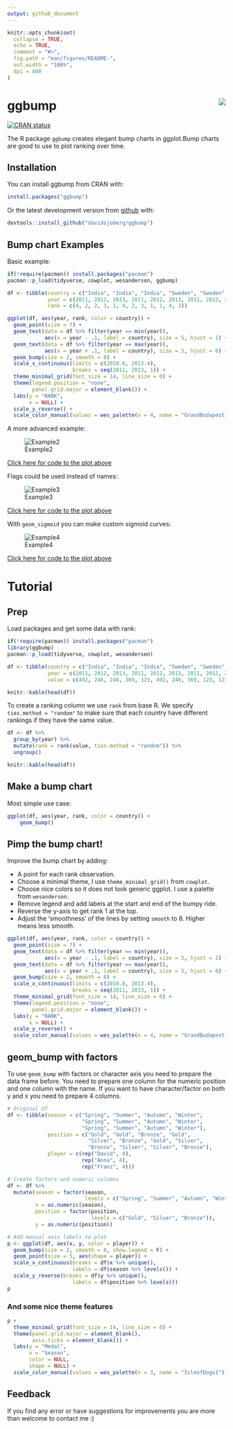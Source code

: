 ---
output: github_document
---

<!-- README.md is generated from README.Rmd. Please edit that file -->

```{r, include = FALSE}
knitr::opts_chunk$set(
  collapse = TRUE,
  echo = TRUE,
  comment = "#>",
  fig.path = "man/figures/README-",
  out.width = "100%",
  dpi = 800
)
```
# ggbump <img src="man/figures/logo.png" align="right" />

<!-- badges: start -->
[![CRAN status](https://www.r-pkg.org/badges/version/ggbump)](https://CRAN.R-project.org/package=ggbump)
<!-- badges: end -->

The R package `ggbump` creates elegant bump charts in ggplot.Bump charts are good
to use to plot ranking over time.

## Installation

You can install ggbump from CRAN with:

``` r
install.packages("ggbump")
```

Or the latest development version from [github](https://github.com/davidsjoberg/ggbump) with:

``` r
devtools::install_github("davidsjoberg/ggbump")
```

## Bump chart Examples

Basic example:

```{r main_plot, fig.height=3, fig.width = 9, echo = FALSE, warning=FALSE, message=FALSE}
if(!require(pacman)) install.packages("pacman")
pacman::p_load(tidyverse, cowplot, wesanderson, ggbump)

df <- tibble(country = c("India", "India", "India", "Sweden", "Sweden", "Sweden", "Germany", "Germany", "Germany", "Finland", "Finland", "Finland"),
             year = c(2011, 2012, 2013, 2011, 2012, 2013, 2011, 2012, 2013, 2011, 2012, 2013),
             rank = c(4, 2, 2, 3, 1, 4, 2, 3, 1, 1, 4, 3))

ggplot(df, aes(year, rank, color = country)) +
  geom_point(size = 7) +
  geom_text(data = df %>% filter(year == min(year)),
            aes(x = year - .1, label = country), size = 5, hjust = 1) +
  geom_text(data = df %>% filter(year == max(year)),
            aes(x = year + .1, label = country), size = 5, hjust = 0) +
  geom_bump(size = 2, smooth = 8) +
  scale_x_continuous(limits = c(2010.6, 2013.4),
                     breaks = seq(2011, 2013, 1)) +
  theme_minimal_grid(font_size = 14, line_size = 0) +
  theme(legend.position = "none",
        panel.grid.major = element_blank()) +
  labs(y = "RANK",
       x = NULL) +
  scale_y_reverse() +
  scale_color_manual(values = wes_palette(n = 4, name = "GrandBudapest1"))

```

A more advanced example:

![Example2](https://user-images.githubusercontent.com/44140737/75692519-fb146b00-5ca5-11ea-85f5-9fc33e760a7d.png)

[Click here for code to the plot above](https://github.com/davidsjoberg/ggbump/wiki/My-year-on-Spotify)

Flags could be used instead of names:

![Example3](https://user-images.githubusercontent.com/44140737/76630573-8f04f300-6540-11ea-802a-653e3b509dfa.png)

[Click here for code to the plot above](https://github.com/davidsjoberg/ggbump/wiki/geom_bump-with-flags)

With `geom_sigmoid` you can make custom sigmoid curves:

![Example4](https://user-images.githubusercontent.com/44140737/79050627-9268c880-7c2b-11ea-9afb-263cce8f98f3.png)

[Click here for code to the plot above](https://github.com/davidsjoberg/ggbump/wiki/geom_sigmoid)

# Tutorial

## Prep

Load packages and get some data with rank:

```{r data}
if(!require(pacman)) install.packages("pacman")
library(ggbump)
pacman::p_load(tidyverse, cowplot, wesanderson)

df <- tibble(country = c("India", "India", "India", "Sweden", "Sweden", "Sweden", "Germany", "Germany", "Germany", "Finland", "Finland", "Finland"),
             year = c(2011, 2012, 2013, 2011, 2012, 2013, 2011, 2012, 2013, 2011, 2012, 2013),
             value = c(492, 246, 246, 369, 123, 492, 246, 369, 123, 123, 492, 369))

knitr::kable(head(df))
```

To create a ranking column we use `rank` from base R. We specify `ties.method = "random"` to make sure that each country have different rankings if they have the same value.

```{r}
df <- df %>% 
  group_by(year) %>% 
  mutate(rank = rank(value, ties.method = "random")) %>% 
  ungroup()

knitr::kable(head(df))
```


## Make a bump chart

Most simple use case:

```{r pressure, echo = TRUE, fig.height=3, fig.width = 9}
ggplot(df, aes(year, rank, color = country)) +
    geom_bump()
```

## Pimp the bump chart!

Improve the bump chart by adding:

* A point for each rank observation.
* Choose a minimal theme, I use `theme_minimal_grid()` from `cowplot`.
* Choose nice colors so it does not look generic ggplot. I use a palette from `wesanderson`.
* Remove legend and add labels at the start and end of the bumpy ride.
* Reverse the y-axis to get rank 1 at the top.
* Adjust the 'smoothness' of the lines by setting `smooth` to 8. Higher means less smooth.

```{r, fig.height=3, fig.width = 9, echo = TRUE}

ggplot(df, aes(year, rank, color = country)) +
  geom_point(size = 7) +
  geom_text(data = df %>% filter(year == min(year)),
            aes(x = year - .1, label = country), size = 5, hjust = 1) +
  geom_text(data = df %>% filter(year == max(year)),
            aes(x = year + .1, label = country), size = 5, hjust = 0) +
  geom_bump(size = 2, smooth = 8) +
  scale_x_continuous(limits = c(2010.6, 2013.4),
                     breaks = seq(2011, 2013, 1)) +
  theme_minimal_grid(font_size = 14, line_size = 0) +
  theme(legend.position = "none",
        panel.grid.major = element_blank()) +
  labs(y = "RANK",
       x = NULL) +
  scale_y_reverse() +
  scale_color_manual(values = wes_palette(n = 4, name = "GrandBudapest1"))
```

## geom_bump with factors

To use `geom_bump` with factors or character axis you need to prepare the data frame before. You need to prepare one column for the numeric position and one column with the name. If you want to have character/factor on both y and x you need to prepare 4 columns.

```{r, fig.height=2.5, fig.width = 7, echo = TRUE}
# Original df
df <- tibble(season = c("Spring", "Summer", "Autumn", "Winter", 
                        "Spring", "Summer", "Autumn", "Winter", 
                        "Spring", "Summer", "Autumn", "Winter"),
             position = c("Gold", "Gold", "Bronze", "Gold",
                          "Silver", "Bronze", "Gold", "Silver",
                          "Bronze", "Silver", "Silver", "Bronze"),
             player = c(rep("David", 4),
                        rep("Anna", 4),
                        rep("Franz", 4)))

# Create factors and numeric columns
df <- df %>% 
  mutate(season = factor(season, 
                         levels = c("Spring", "Summer", "Autumn", "Winter")),
         x = as.numeric(season),
         position = factor(position, 
                           levels = c("Gold", "Silver", "Bronze")),
         y = as.numeric(position))

# Add manual axis labels to plot
p <- ggplot(df, aes(x, y, color = player)) +
  geom_bump(size = 2, smooth = 8, show.legend = F) +
  geom_point(size = 5, aes(shape = player)) +
  scale_x_continuous(breaks = df$x %>% unique(),
                     labels = df$season %>% levels()) +
  scale_y_reverse(breaks = df$y %>% unique(),
                     labels = df$position %>% levels())
p
```

### And some nice theme features

```{r, fig.height=3, fig.width = 7, echo = TRUE}
p +
  theme_minimal_grid(font_size = 14, line_size = 0) +
  theme(panel.grid.major = element_blank(),
        axis.ticks = element_blank()) +
  labs(y = "Medal",
       x = "Season",
       color = NULL,
       shape = NULL) +
  scale_color_manual(values = wes_palette(n = 3, name = "IsleofDogs1"))
```

## Feedback

If you find any error or have suggestions for improvements you are more than welcome to contact me :)

